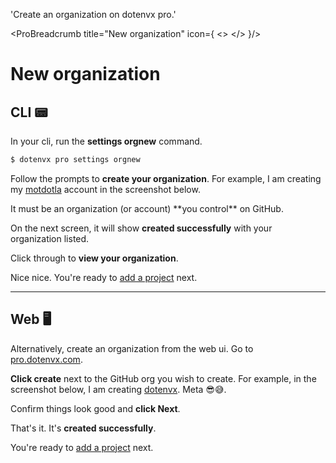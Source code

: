 

  'Create an organization on dotenvx pro.'

<ProBreadcrumb title="New organization" icon={
  <>
    <DotenvxProIcon className="h-9 w-9 text-[#0080FF]"/>
  </>
}/>
# New organization
<GuideHeading lead={description} />

## CLI 📟

In your cli, run the **settings orgnew** command.

```bash
$ dotenvx pro settings orgnew
```

Follow the prompts to **create your organization**. For example, I am creating my [motdotla](https://github.com/motdotla) account in the screenshot below.

<ScreenshotBrowser url='https://github.com/user-attachments/assets/52909ed6-6ee5-4b3a-9e2e-b535674326ac' www='pro.dotenvx.com' width='md:w-4/6' />

<Note>
  It must be an organization (or account) **you control** on GitHub.
</Note>

On the next screen, it will show **created successfully** with your organization listed.

<ScreenshotBrowser url='https://github.com/user-attachments/assets/45105b51-2c56-4e1b-96a2-5c85ad8c84ed' www='pro.dotenvx.com' width='md:w-4/6' />

Click through to **view your organization**.

<ScreenshotBrowser url='https://github.com/user-attachments/assets/e20d97dc-c6fb-4d73-85aa-f78b9098e014' www='pro.dotenvx.com' width='md:w-4/6' />

Nice nice. You're ready to [add a project](/docs/pro/new-project) next.

<hr/>

## Web 🖥️

Alternatively, create an organization from the web ui. Go to [pro.dotenvx.com](https://pro.dotenvx.com).

**Click create** next to the GitHub org you wish to create. For example, in the screenshot below, I am creating [dotenvx](https://github.com/dotenvx). Meta 😎😅.

<ScreenshotBrowser url='https://github.com/user-attachments/assets/f6a70182-1b9d-4770-98b5-4cad0209b6b5' www='pro.dotenvx.com' width='md:w-4/6' />

Confirm things look good and **click Next**.

<ScreenshotBrowser url='https://github.com/user-attachments/assets/29ba3d49-b345-4be4-8da2-62d46ad17a8a' www='github.com' width='md:w-4/6' />

That's it. It's **created successfully**.

<ScreenshotBrowser url='https://github.com/user-attachments/assets/0d04f8b6-af21-4711-b977-d5efbc5f47c0' www='pro.dotenvx.com' width='md:w-4/6' />

You're ready to [add a project](/docs/pro/new-project) next.
